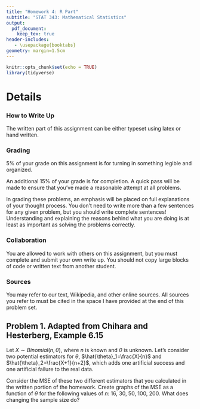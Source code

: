 ---
title: "Homework 4: R Part"
subtitle: "STAT 343: Mathematical Statistics"
output:
  pdf_document:
    keep_tex: true
header-includes:
   - \usepackage{booktabs}
geometry: margin=1.5cm
---

```{r setup, include=FALSE}
knitr::opts_chunk$set(echo = TRUE)
library(tidyverse)
```

\def\simiid{\stackrel{{\mbox{\text{\tiny i.i.d.}}}}{\sim}}

# Details

### How to Write Up

The written part of this assignment can be either typeset using latex or hand written.

### Grading

5% of your grade on this assignment is for turning in something legible and organized.

An additional 15% of your grade is for completion.  A quick pass will be made to ensure that you've made a reasonable attempt at all problems.

In grading these problems, an emphasis will be placed on full explanations of your thought process.  You don't need to write more than a few sentences for any given problem, but you should write complete sentences!  Understanding and explaining the reasons behind what you are doing is at least as important as solving the problems correctly.


### Collaboration

You are allowed to work with others on this assignment, but you must complete and submit your own write up.  You should not copy large blocks of code or written text from another student.

### Sources

You may refer to our text, Wikipedia, and other online sources.  All sources you refer to must be cited in the space I have provided at the end of this problem set.

## Problem 1. Adapted from Chihara and Hesterberg, Example 6.15

Let $X \sim Binomial (n,\theta)$, where $n$ is known and $\theta$ is unknown. Let's consider two potential estimators for $\theta$, $\hat{\theta}_1=\frac{X}{n}$ and $\hat{\theta}_2=\frac{X+1}{n+2}$, which adds one artificial success and one artificial failure to the real data. 

Consider the MSE of these two different estimators that you calculated in the written portion of the homework. Create graphs of the MSE as a function of $\theta$ for the following values of $n$: 16, 30, 50, 100, 200. What does changing the sample size do? 

```{r}

```


